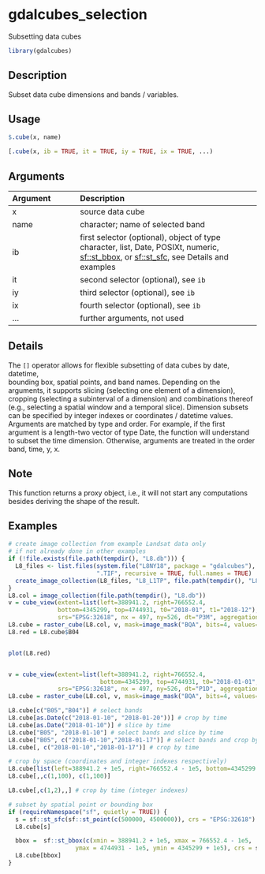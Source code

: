 # gdalcubes_selection

Subsetting data cubes



```r
library(gdalcubes)
```

## Description

Subset data cube dimensions and bands / variables.


## Usage


```r
$.cube(x, name)

[.cube(x, ib = TRUE, it = TRUE, iy = TRUE, ix = TRUE, ...)

```


## Arguments

| Argument    | Description                       |
|:------------|:----------------------------------|
| x | source data cube |
| name | character; name of selected band |
| ib | first selector (optional), object of type character, list, Date, POSIXt, numeric, [sf::st_bbox](), or [sf::st_sfc](), see Details and examples |
| it | second selector (optional), see `ib` |
| iy | third selector (optional), see `ib` |
| ix | fourth selector (optional), see `ib` |
| ... | further arguments, not used |


## Details

The `[]` operator allows for flexible subsetting of data cubes by date, datetime,  
bounding box, spatial points, and band names. Depending on the arguments, it supports slicing
(selecting one element of a dimension), cropping (selecting a subinterval of a dimension) and combinations
thereof (e.g., selecting a spatial window and a temporal slice). Dimension subsets can 
be specified by integer indexes or coordinates / datetime values. Arguments are matched by type and order.
For example, if the first argument is a length-two vector of type Date, the function will understand to 
subset the time dimension. Otherwise, arguments are treated in the order band, time, y, x.


## Note

This function returns a proxy object, i.e., it will not start any computations besides deriving the shape of the result.


## Examples


```r
# create image collection from example Landsat data only 
# if not already done in other examples
if (!file.exists(file.path(tempdir(), "L8.db"))) {
  L8_files <- list.files(system.file("L8NY18", package = "gdalcubes"),
                         ".TIF", recursive = TRUE, full.names = TRUE)
  create_image_collection(L8_files, "L8_L1TP", file.path(tempdir(), "L8.db"), quiet = TRUE) 
}
L8.col = image_collection(file.path(tempdir(), "L8.db"))
v = cube_view(extent=list(left=388941.2, right=766552.4, 
              bottom=4345299, top=4744931, t0="2018-01", t1="2018-12"),
              srs="EPSG:32618", nx = 497, ny=526, dt="P3M", aggregation = "median")
L8.cube = raster_cube(L8.col, v, mask=image_mask("BQA", bits=4, values=16))
L8.red = L8.cube$B04


plot(L8.red)


v = cube_view(extent=list(left=388941.2, right=766552.4,
                          bottom=4345299, top=4744931, t0="2018-01-01", t1="2018-12-31"),
              srs="EPSG:32618", nx = 497, ny=526, dt="P1D", aggregation = "median")
L8.cube = raster_cube(L8.col, v, mask=image_mask("BQA", bits=4, values=16))

L8.cube[c("B05","B04")] # select bands
L8.cube[as.Date(c("2018-01-10", "2018-01-20"))] # crop by time
L8.cube[as.Date("2018-01-10")] # slice by time
L8.cube["B05", "2018-01-10"] # select bands and slice by time
L8.cube["B05", c("2018-01-10","2018-01-17")] # select bands and crop by time
L8.cube[, c("2018-01-10","2018-01-17")] # crop by time

# crop by space (coordinates and integer indexes respectively)
L8.cube[list(left=388941.2 + 1e5, right=766552.4 - 1e5, bottom=4345299 + 1e5, top=4744931 - 1e5)]
L8.cube[,,c(1,100), c(1,100)] 

L8.cube[,c(1,2),,] # crop by time (integer indexes)

# subset by spatial point or bounding box
if (requireNamespace("sf", quietly = TRUE)) {
  s = sf::st_sfc(sf::st_point(c(500000, 4500000)), crs = "EPSG:32618")
  L8.cube[s]

  bbox =  sf::st_bbox(c(xmin = 388941.2 + 1e5, xmax = 766552.4 - 1e5,
                   ymax = 4744931 - 1e5, ymin = 4345299 + 1e5), crs = sf::st_crs(32618))
  L8.cube[bbox]
}
```


